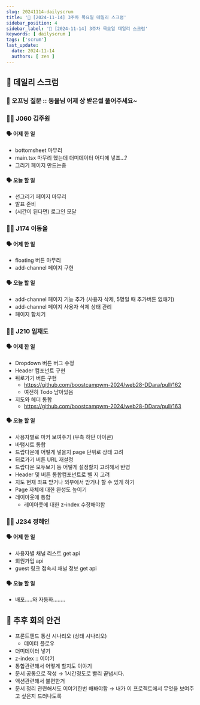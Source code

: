 ```yaml
---
slug: 20241114-dailyscrum
title: '🏃 [2024-11-14] 3주차 목요일 데일리 스크럼'
sidebar_position: 4
sidebar_label: '🏃 [2024-11-14] 3주차 목요일 데일리 스크럼'
keywords: [ dailyscrum ]
tags: ['scrum']
last_update:
  date: 2024-11-14
  authors: [ zen ]
---
```


## 🏃 데일리 스크럼

### 🤔 오프닝 질문 :: 동율님 어제 상 받은썰 풀어주세요~

### 🧑‍💻 J060 김주원

#### 🗣️ 어제 한 일

- bottomsheet 마무리
- main.tsx 마무리 했는데 더미데이터 어디에 넣죠…?
- 그리기 페이지 만드는중

#### 🗣️ 오늘 할 일

- 선그리기 페이지 마무리
- 발표 준비
- (시간이 된다면) 로그인 모달

### 🧑‍💻 J174 이동율

#### 🗣️ 어제 한 일

- floating 버튼 마무리
- add-channel 페이지 구현

#### 🗣️ 오늘 할 일

- add-channel 페이지 기능 추가 (사용자 삭제, 5명일 때 추가버튼 없애기)
- add-channel 페이지 사용자 삭제 상태 관리
- 페이지 합치기

### 🧑‍💻 J210 임재도

#### 🗣️ 어제 한 일

- Dropdown 버튼 버그 수정
- Header 컴포넌트 구현
- 뒤로가기 버튼 구현
  - https://github.com/boostcampwm-2024/web28-DDara/pull/162
  - 여전히 Todo 남아있음
- 지도와 헤더 통합
  - https://github.com/boostcampwm-2024/web28-DDara/pull/163

#### 🗣️ 오늘 할 일

- 사용자별로 마커 보여주기 (우측 하단 아이콘)
- 바텀시트 통합
- 드랍다운에 어떻게 넣을지 page 단위로 상태 고려
- 뒤로가기 버튼 URL 재설정
- 드랍다운 모두보기 등 어떻게 설정할지 고려해서 반영
- Header 및 버튼 통합컴포넌트로 뺼 지 고려
- 지도 현재 좌표 받거나 외부에서 받거나 할 수 있게 하기
- Page 자체에 대한 완성도 높이기
- 레이아웃에 통합
  - 레이아웃에 대한 z-index 수정해야함

### 🧑‍💻 J234 정혜인

#### 🗣️ 어제 한 일

- 사용자별 채널 리스트 get api
- 회원가입 api
- guest 링크 접속시 채널 정보 get api

#### 🗣️ 오늘 할 일

- 배포…..와 자동화……..

## 📝 추후 회의 안건

- 프론트앤드 통신 시나리오 (상태 시나리오)
  - 데이터 플로우
- 더미데이터 넣기
- z-index :: 이야기
- 통합관련해서 어떻게 할지도 이야기
- 문서 공통으로 작성 → 1시간정도로 빨리 끝냅시다.
- 액션관련해서 불편한거
- 문서 정리 관련해서도 이야기한번 해봐야함 → 내가 이 프로젝트에서 무엇을 보여주고 싶은지 드러나도록